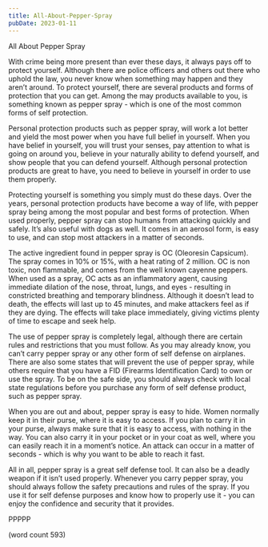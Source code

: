 ```yaml
---
title: All-About-Pepper-Spray
pubDate: 2023-01-11
---
```


All About Pepper Spray

With crime being more present than ever these days, it always pays off to protect yourself.  Although there are police officers and others out there who uphold the law, you never know when something may happen and they aren’t around.  To protect yourself, there are several products and forms of protection that you can get.  Among the may products available to you, is something known as pepper spray - which is one of the most common forms of self protection.

Personal protection products such as pepper spray, will work a lot better and yield the most power when you have full belief in yourself.  When you have belief in yourself, you will trust your senses, pay attention to what is going on around you, believe in your naturally ability to defend yourself, and show people that you can defend yourself.  Although personal protection products are great to have, you need to believe in yourself in order to use them properly.

Protecting yourself is something you simply must do these days.  Over the years, personal protection products have become a way of life, with pepper spray being among the most popular and best forms of protection.  When used properly, pepper spray can stop humans from attacking quickly and safely.  It’s also useful with dogs as well.  It comes in an aerosol form, is easy to use, and can stop most attackers in a matter of seconds.

The active ingredient found in pepper spray is OC (Oleoresin Capsicum).  The spray comes in 10% or 15%, with a heat rating of 2 million.  OC is non toxic, non flammable, and comes from the well known cayenne peppers.  When used as a spray, OC acts as an inflammatory agent, causing immediate dilation of the nose, throat, lungs, and eyes - resulting in constricted breathing and temporary blindness.  Although it doesn’t lead to death, the effects will last up to 45 minutes, and make attackers feel as if they are dying.  The effects will take place immediately, giving victims plenty of time to escape and seek help.

The use of pepper spray is completely legal, although there are certain rules and restrictions that you must follow.  As you may already know, you can’t carry pepper spray or any other form of self defense on airplanes.  There are also some states that will prevent the use of pepper spray, while others require that you have a FID (Firearms Identification Card) to own or use the spray.  To be on the safe side, you should always check with local state regulations before you purchase any form of self defense product, such as pepper spray.

When you are out and about, pepper spray is easy to hide.  Women normally keep it in their purse, where it is easy to access.  If you plan to carry it in your purse, always make sure that it is easy to access, with nothing in the way.  You can also carry it in your pocket or in your coat as well, where you can easily reach it in a moment’s notice.  An attack can occur in a matter of seconds - which is why you want to be able to reach it fast.

All in all, pepper spray is a great self defense tool.  It can also be a deadly weapon if it isn’t used properly.  Whenever you carry pepper spray, you should always follow the safety precautions and rules of the spray.  If you use it for self defense purposes and know how to properly use it - you can enjoy the confidence and security that it provides.

PPPPP

(word count 593)